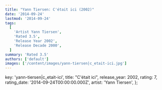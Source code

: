 ```yaml
---
title: "Yann Tiersen: C'était ici (2002)"
date: '2014-09-24'
lastmod: '2014-09-24'
tags:
  [
    'Artist Yann Tiersen',
    'Rated 3.5',
    'Release Year 2002',
    'Release Decade 2000',
  ]
summary: 'Rated 3.5'
authors: ['default']
images: ['/content/images/yann-tiersen|c_etait-ici.jpg']
---
```


  key: 'yann-tiersen|c_etait-ici',
  title: "C'était ici",
  release_year: 2002,
  rating: 7,
  rating_date: '2014-09-24T00:00:00.000Z',
  artist: 'Yann Tiersen',
};

<MusicRating data={data} />
